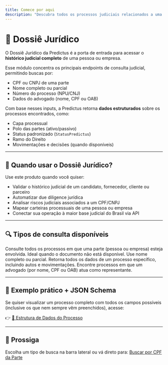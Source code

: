 ```yaml
---
title: Comece por aqui
description: "Descubra todos os processos judiciais relacionados a uma pessoa física, jurídica ou advogado."
---
```


# 📂 Dossiê Jurídico

O Dossiê Jurídico da Predictus é a porta de entrada para acessar o **histórico judicial completo** de uma pessoa ou empresa.  

Esse módulo concentra os principais endpoints de consulta judicial, permitindo buscas por:

- CPF ou CNPJ de uma parte
- Nome completo ou parcial
- Número do processo (NPU/CNJ)
- Dados do advogado (nome, CPF ou OAB)

Com base nesses inputs, a Predictus retorna **dados estruturados** sobre os processos encontrados, como:

- Capa processual
- Polo das partes (ativo/passivo)
- Status padronizado (`StatusPredictus`)
- Ramo do Direito
- Movimentações e decisões (quando disponíveis)

---

## 🧠 Quando usar o Dossiê Jurídico?

Use este produto quando você quiser:

- Validar o histórico judicial de um candidato, fornecedor, cliente ou parceiro
- Automatizar due diligence jurídica
- Analisar riscos judiciais associados a um CPF/CNPJ
- Mapear carteiras processuais de uma pessoa ou empresa
- Conectar sua operação à maior base judicial do Brasil via API

---

## 🔍 Tipos de consulta disponíveis

<CardGroup cols={2}>
  <Card title="Buscar por CPF/CNPJ" icon="id-card">
    Consulte todos os processos em que uma parte (pessoa ou empresa) esteja envolvida.
  </Card>
  <Card title="Buscar por Nome ou Razão Social" icon="user">
    Ideal quando o documento não está disponível. Use nome completo ou parcial.
  </Card>
  <Card title="Buscar por Número do Processo" icon="hashtag">
    Retorna todos os dados de um processo específico, incluindo autos e movimentações.
  </Card>
  <Card title="Buscar por Advogado" icon="gavel">
    Encontre processos em que um advogado (por nome, CPF ou OAB) atua como representante.
  </Card>
</CardGroup>

---

## 🧾 Exemplo prático + JSON Schema

Se quiser visualizar um processo completo com todos os campos possíveis (inclusive os que nem sempre vêm preenchidos), acesse:

👉 [📂 Estrutura de Dados do Processo](./estrutura-dados)

---

## 🚀 Prossiga

Escolha um tipo de busca na barra lateral ou vá direto para: [Buscar por CPF da Parte](./buscar-por-cpf)
